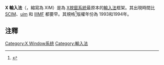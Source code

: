 '''X 輸入法'''（{{lang-en|X Input Method}}，縮寫為 XIM）是為 [[X視窗系統|X視窗系統]]最原本的[[輸入法|輸入法]]框架。其出現時間比 [[SCIM|SCIM]]、[[uim|uim]] 和 [[IIIMF|IIIMF]] 都要早。其規格<ref>{{Cite web |url=http://www.x.org/releases/X11R7.6/doc/libX11/specs/XIM/xim.html |title=XIM specification |accessdate=2013-07-05 |archive-date=2012-02-28 |archive-url=https://web.archive.org/web/20120228041804/http://www.x.org/releases/X11R7.6/doc/libX11/specs/XIM/xim.html |dead-url=no }}</ref>版權年份為 1993和1994年。

==注釋==
{{reflist}}
{{XWinSys}}

{{software-stub}}
[[Category:X_Window系统|Category:X Window系统]]
[[Category:輸入法|Category:輸入法]]